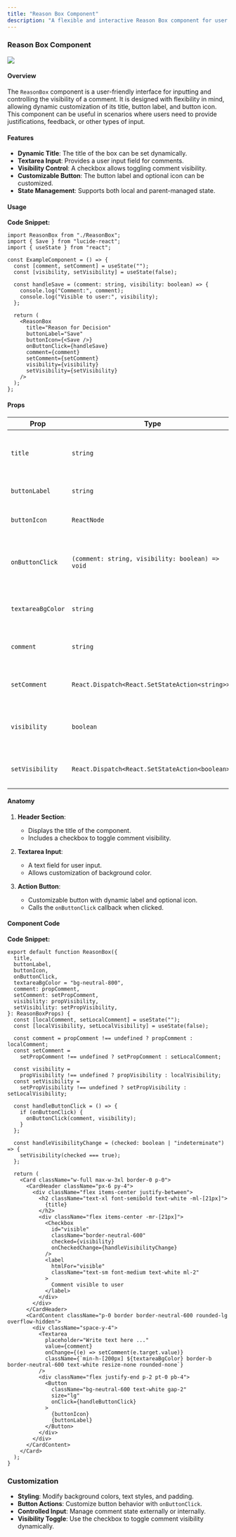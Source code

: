 ```yaml
---
title: "Reason Box Component"
description: "A flexible and interactive Reason Box component for user input and visibility control."
---
```


### Reason Box Component

<Frame>
  <img src="/images/ReasonBox.png" style={{ borderRadius: "0.5rem" }} />
</Frame>

#### Overview

The `ReasonBox` component is a user-friendly interface for inputting and controlling the visibility of a comment. It is designed with flexibility in mind, allowing dynamic customization of its title, button label, and button icon. This component can be useful in scenarios where users need to provide justifications, feedback, or other types of input.

#### Features

- **Dynamic Title**: The title of the box can be set dynamically.
- **Textarea Input**: Provides a user input field for comments.
- **Visibility Control**: A checkbox allows toggling comment visibility.
- **Customizable Button**: The button label and optional icon can be customized.
- **State Management**: Supports both local and parent-managed state.

#### Usage

**Code Snippet:**

```tsx
import ReasonBox from "./ReasonBox";
import { Save } from "lucide-react";
import { useState } from "react";

const ExampleComponent = () => {
  const [comment, setComment] = useState("");
  const [visibility, setVisibility] = useState(false);

  const handleSave = (comment: string, visibility: boolean) => {
    console.log("Comment:", comment);
    console.log("Visible to user:", visibility);
  };

  return (
    <ReasonBox
      title="Reason for Decision"
      buttonLabel="Save"
      buttonIcon={<Save />}
      onButtonClick={handleSave}
      comment={comment}
      setComment={setComment}
      visibility={visibility}
      setVisibility={setVisibility}
    />
  );
};
```

#### Props

| Prop              | Type                                             | Default            | Description                                             |
| ----------------- | ------------------------------------------------ | ------------------ | ------------------------------------------------------- |
| `title`           | `string`                                         | `""`               | The title displayed at the top of the component.        |
| `buttonLabel`     | `string`                                         | `""`               | The label text for the button.                          |
| `buttonIcon`      | `ReactNode`                                      | `undefined`        | An optional icon for the button.                        |
| `onButtonClick`   | `(comment: string, visibility: boolean) => void` | `undefined`        | Callback function triggered when the button is clicked. |
| `textareaBgColor` | `string`                                         | `"bg-neutral-800"` | Background color for the textarea.                      |
| `comment`         | `string`                                         | `""`               | The value of the comment input field.                   |
| `setComment`      | `React.Dispatch<React.SetStateAction<string>>`   | `undefined`        | Function to update the comment state.                   |
| `visibility`      | `boolean`                                        | `false`            | Whether the comment is visible to the user.             |
| `setVisibility`   | `React.Dispatch<React.SetStateAction<boolean>>`  | `undefined`        | Function to update the visibility state.                |

#### Anatomy

1. **Header Section**:

   - Displays the title of the component.
   - Includes a checkbox to toggle comment visibility.

2. **Textarea Input**:

   - A text field for user input.
   - Allows customization of background color.

3. **Action Button**:
   - Customizable button with dynamic label and optional icon.
   - Calls the `onButtonClick` callback when clicked.

#### Component Code

**Code Snippet:**

```tsx
export default function ReasonBox({
  title,
  buttonLabel,
  buttonIcon,
  onButtonClick,
  textareaBgColor = "bg-neutral-800",
  comment: propComment,
  setComment: setPropComment,
  visibility: propVisibility,
  setVisibility: setPropVisibility,
}: ReasonBoxProps) {
  const [localComment, setLocalComment] = useState("");
  const [localVisibility, setLocalVisibility] = useState(false);

  const comment = propComment !== undefined ? propComment : localComment;
  const setComment =
    setPropComment !== undefined ? setPropComment : setLocalComment;

  const visibility =
    propVisibility !== undefined ? propVisibility : localVisibility;
  const setVisibility =
    setPropVisibility !== undefined ? setPropVisibility : setLocalVisibility;

  const handleButtonClick = () => {
    if (onButtonClick) {
      onButtonClick(comment, visibility);
    }
  };

  const handleVisibilityChange = (checked: boolean | "indeterminate") => {
    setVisibility(checked === true);
  };

  return (
    <Card className="w-full max-w-3xl border-0 p-0">
      <CardHeader className="px-6 py-4">
        <div className="flex items-center justify-between">
          <h2 className="text-xl font-semibold text-white -ml-[21px]">
            {title}
          </h2>
          <div className="flex items-center -mr-[21px]">
            <Checkbox
              id="visible"
              className="border-neutral-600"
              checked={visibility}
              onCheckedChange={handleVisibilityChange}
            />
            <label
              htmlFor="visible"
              className="text-sm font-medium text-white ml-2"
            >
              Comment visible to user
            </label>
          </div>
        </div>
      </CardHeader>
      <CardContent className="p-0 border border-neutral-600 rounded-lg overflow-hidden">
        <div className="space-y-4">
          <Textarea
            placeholder="Write text here ..."
            value={comment}
            onChange={(e) => setComment(e.target.value)}
            className={`min-h-[200px] ${textareaBgColor} border-b border-neutral-600 text-white resize-none rounded-none`}
          />
          <div className="flex justify-end p-2 pt-0 pb-4">
            <Button
              className="bg-neutral-600 text-white gap-2"
              size="lg"
              onClick={handleButtonClick}
            >
              {buttonIcon}
              {buttonLabel}
            </Button>
          </div>
        </div>
      </CardContent>
    </Card>
  );
}
```

### Customization

- **Styling**: Modify background colors, text styles, and padding.
- **Button Actions**: Customize button behavior with `onButtonClick`.
- **Controlled Input**: Manage comment state externally or internally.
- **Visibility Toggle**: Use the checkbox to toggle comment visibility dynamically.

